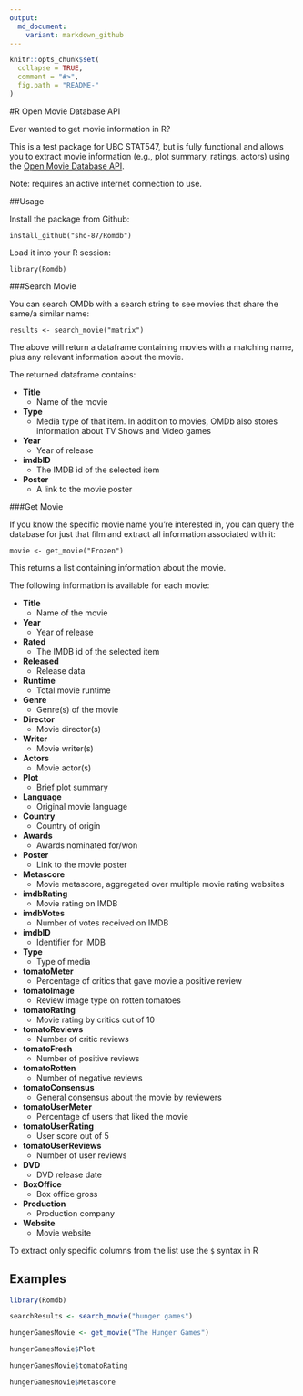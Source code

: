 ```yaml
---
output:
  md_document:
    variant: markdown_github
---
```


<!-- README.md is generated from README.Rmd. Please edit that file -->

```r
knitr::opts_chunk$set(
  collapse = TRUE,
  comment = "#>",
  fig.path = "README-"
)
```

#R Open Movie Database API

Ever wanted to get movie information in R?

This is a test package for UBC STAT547, but is fully functional and allows you to extract movie information (e.g., plot summary, ratings, actors) using the [Open Movie Database API](http://www.omdbapi.com).

Note: requires an active internet connection to use.

##Usage

Install the package from Github:

`install_github("sho-87/Romdb")`

Load it into your R session:

`library(Romdb)`

###Search Movie

You can search OMDb with a search string to see movies that share the same/a similar name:

`results <- search_movie("matrix")`

The above will return a dataframe containing movies with a matching name, plus any relevant information about the movie.

The returned dataframe contains:

* **Title**
	+ Name of the movie
* **Type**
	+ Media type of that item. In addition to movies, OMDb also stores information about TV Shows and Video games
* **Year**
	+ Year of release
* **imdbID**
	+ The IMDB id of the selected item
* **Poster**
	+ A link to the movie poster

###Get Movie

If you know the specific movie name you're interested in, you can query the database for just that film and extract all information associated with it:

`movie <- get_movie("Frozen")`

This returns a list containing information about the movie.

The following information is available for each movie:

* **Title**
	+ Name of the movie
* **Year**
	+ Year of release
* **Rated**
	+ The IMDB id of the selected item
* **Released**
	+ Release data
* **Runtime**
	+ Total movie runtime
* **Genre**
	+ Genre(s) of the movie
* **Director**
	+ Movie director(s)
* **Writer**
	+ Movie writer(s)
* **Actors**
	+ Movie actor(s)
* **Plot**
	+ Brief plot summary
* **Language**
	+ Original movie language
* **Country**
	+ Country of origin
* **Awards**
	+ Awards nominated for/won
* **Poster**
	+ Link to the movie poster
* **Metascore**
	+ Movie metascore, aggregated over multiple movie rating websites
* **imdbRating**
	+ Movie rating on IMDB
* **imdbVotes**
	+ Number of votes received on IMDB
* **imdbID**
	+ Identifier for IMDB
* **Type**
	+ Type of media
* **tomatoMeter**
	+ Percentage of critics that gave movie a positive review
* **tomatoImage**
	+ Review image type on rotten tomatoes
* **tomatoRating**
	+ Movie rating by critics out of 10
* **tomatoReviews**
	+ Number of critic reviews
* **tomatoFresh**
	+ Number of positive reviews
* **tomatoRotten**
	+ Number of negative reviews
* **tomatoConsensus**
	+ General consensus about the movie by reviewers
* **tomatoUserMeter**
	+ Percentage of users that liked the movie
* **tomatoUserRating**
	+ User score out of 5
* **tomatoUserReviews**
	+ Number of user reviews
* **DVD**
	+ DVD release date
* **BoxOffice**
	+ Box office gross
* **Production**
	+ Production company
* **Website**
	+ Movie website

To extract only specific columns from the list use the `$` syntax in R

## Examples

```r
library(Romdb)

searchResults <- search_movie("hunger games")

hungerGamesMovie <- get_movie("The Hunger Games")

hungerGamesMovie$Plot

hungerGamesMovie$tomatoRating

hungerGamesMovie$Metascore
```

